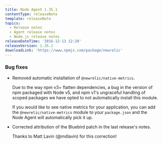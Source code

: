 ```yaml
---
title: Node Agent 1.35.1
contentType: releaseNote
template: releaseNote
topics:
  - Release notes
  - Agent release notes
  - Node.js release notes
releaseDateTime: '2016-12-13 12:20'
releaseVersion: 1.35.1
downloadLink: 'https://www.npmjs.com/package/newrelic'
---
```


### Bug fixes

* Removed automatic installation of `@newrelic/native-metrics`.

  Due to the way npm v3+ flatten dependencies, a bug in the version of npm packaged with Node v5, and npm v1's ungraceful handling of scoped packages we have opted to not automatically install this module.

  If you would like to see native metrics for your application, you can add the `@newrelic/native-metrics` module to your `package.json` and the Node Agent will automatically pick it up.
* Corrected attribution of the Bluebird patch in the last release's notes.

  Thanks to Matt Lavin (@mdlavin) for this correction!
